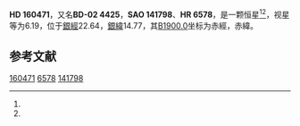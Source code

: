 {{Starbox begin
| name = HD 160471
}}
{{Starbox observe
| epoch = [[J2000.0|J2000.0]]
| constell = {{星座名待查}}<ref name=SIMBAD>{{cite web
 | url=http://simbad.u-strasbg.fr/simbad/sim-id?Ident=HR+6578
 | title =Pulsating variable Star
 | publisher=Centre de Données astronomiques de Strasbourg
 | work=SIMBAD
 | accessdate=2012-07-13}}</ref><ref name=DATA>{{cite web
 | url=http://vizier.u-strasbg.fr/viz-bin/VizieR-5?-out.add=.&-source=5050&-corr=PK=HR&-out.max=9999&HR=6578
 | title=VizieR Detailed Page
 | accessdate=2012-07-13
 | archive-date=2016-03-04
 | archive-url=https://web.archive.org/web/20160304142443/http://vizier.u-strasbg.fr/viz-bin/VizieR-5?-out.add=.&-source=5050&-corr=PK=HR&-out.max=9999&HR=6578
 | dead-url=no
 }}</ref>
| 星官 = 
| ra = {{RA|17|40|11.8}}<ref name=SIMBAD /><ref name=DATA />
| dec = {{DEC|-2|9|9}}<ref name=SIMBAD /><ref name=DATA />
| appmag_v = 6.19<ref name=SIMBAD /><ref name=DATA />
}}
{{Starbox character
| class = K2.5Ib<ref name=SIMBAD /><ref name=DATA />
| b-v = 1.67<ref name=SIMBAD /><ref name=DATA />
| u-b = 1.89<ref name=SIMBAD /><ref name=DATA />
| r-i = <ref name=SIMBAD /><ref name=DATA />
| variable = 
}}
{{Starbox astrometry
| radial_v = 1.89
| prop_mo_ra = -49
| parallax = 
| p_error = 
}}
{{Starbox catalog
| names =BD-02 4425，[[SAO星表|SAO]] 141798，[[HD星表|HD]] 160471，[[HR星表|HR]] 6578}}
{{Starbox reference |Simbad=HR+6578}}
{{Starbox end}}

'''HD 160471'''，又名'''BD-02 4425'''，'''SAO 141798'''、'''HR 6578'''，是一颗恒星<ref name=SIMBAD /><ref name=DATA />，视星等为6.19，位于[[銀道座標系|銀經]]22.64，[[銀道座標系|銀緯]]14.77，其[[B1900.0|B1900.0]]坐标为赤經{{RA|17|34|59.6}}，赤緯{{DEC|-2|14.77|52}}。

== 参考文献 ==
{{reflist}}

{{star-stub}}

[[Category:HD和HDE天體|160471]]
[[Category:HR天體|6578]]
[[Category:SAO天體|141798]]